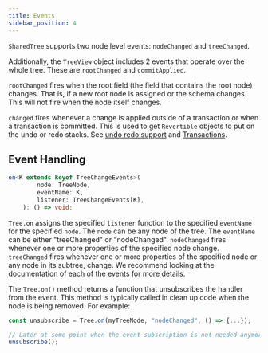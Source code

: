 ```yaml
---
title: Events
sidebar_position: 4
---
```


`SharedTree` supports two node level events: `nodeChanged` and `treeChanged`.

Additionally, the `TreeView` object includes 2 events that operate over the whole tree.
These are `rootChanged` and `commitApplied`.

`rootChanged` fires when the root field (the field that contains the root node) changes.
That is, if a new root node is assigned or the schema changes.
This will not fire when the node itself changes.

`changed` fires whenever a change is applied outside of a transaction or when a transaction is committed.
This is used to get `Revertible` objects to put on the undo or redo stacks.
See [undo redo support](./undo-redo.mdx) and [Transactions](./transactions.mdx).

## Event Handling

```typescript
on<K extends keyof TreeChangeEvents>(
		node: TreeNode,
		eventName: K,
		listener: TreeChangeEvents[K],
	): () => void;
```

`Tree.on` assigns the specified `listener` function to the specified `eventName` for the specified `node`.
The `node` can be any node of the tree.
The `eventName` can be either "treeChanged" or "nodeChanged".
`nodeChanged` fires whenever one or more properties of the specified node change.
`treeChanged` fires whenever one or more properties of the specified node or any node in its subtree, change.
We recommend looking at the documentation of each of the events for more details.

The `Tree.on()` method returns a function that unsubscribes the handler from the event. This method is typically called in clean up code when the node is being removed. For example:

```typescript
const unsubscribe = Tree.on(myTreeNode, "nodeChanged", () => {...});

// Later at some point when the event subscription is not needed anymore
unsubscribe();

```
